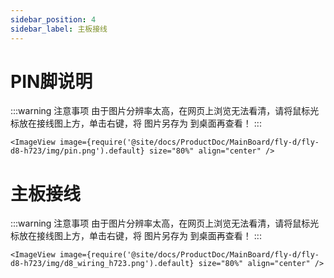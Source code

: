 ```yaml
---
sidebar_position: 4
sidebar_label: 主板接线
---
```



# PIN脚说明

:::warning 注意事项
由于图片分辨率太高，在网页上浏览无法看清，请将鼠标光标放在接线图上方，单击右键，将 图片另存为 到桌面再查看！
:::

    <ImageView image={require('@site/docs/ProductDoc/MainBoard/fly-d/fly-d8-h723/img/pin.png').default} size="80%" align="center" />


# 主板接线

:::warning 注意事项
由于图片分辨率太高，在网页上浏览无法看清，请将鼠标光标放在接线图上方，单击右键，将 图片另存为 到桌面再查看！
:::

    <ImageView image={require('@site/docs/ProductDoc/MainBoard/fly-d/fly-d8-h723/img/d8_wiring_h723.png').default} size="80%" align="center" />